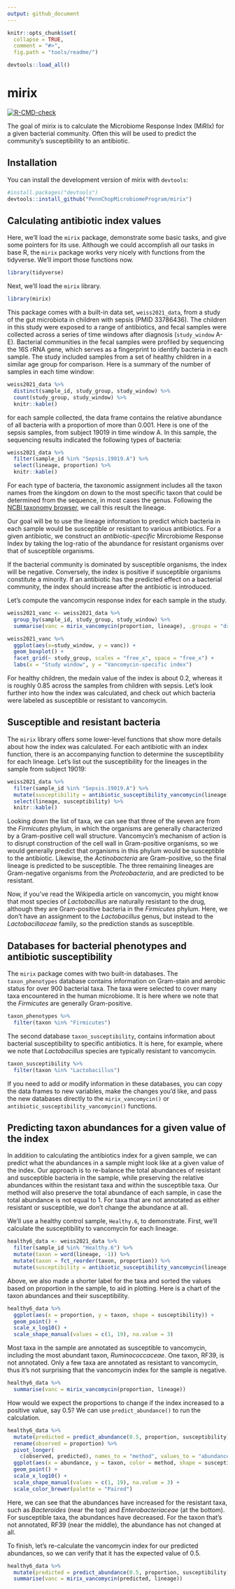 ```yaml
---
output: github_document
---
```


<!-- README.md is generated from README.Rmd. Please edit that file -->

```r
knitr::opts_chunk$set(
  collapse = TRUE,
  comment = "#>",
  fig.path = "tools/readme/")
```

```r
devtools::load_all()
```

# mirix

<!-- badges: start -->
[![R-CMD-check](https://github.com/PennChopMicrobiomeProgram/mirix/actions/workflows/R-CMD-check.yaml/badge.svg)](https://github.com/PennChopMicrobiomeProgram/mirix/actions/workflows/R-CMD-check.yaml)
<!-- badges: end -->

The goal of mirix is to calculate the Microbiome Response Index (MiRIx) for a
given bacterial community. Often this will be used to predict the community's
susceptibility to an antibiotic.

## Installation

You can install the development version of mirix with `devtools`:

```r
#install.packages("devtools")
devtools::install_github("PennChopMicrobiomeProgram/mirix")
```

## Calculating antibiotic index values

Here, we'll load the `mirix` package, demonstrate some basic tasks, and give
some pointers for its use. Although we could accomplish all our tasks in base
R, the `mirix` package works very nicely with functions from the tidyverse.
We'll import those functions now.

```r
library(tidyverse)
```

Next, we'll load the `mirix` library.

```r
library(mirix)
```

This package comes with a built-in data set, `weiss2021_data`, from a study of
the gut microbiota in children with sepsis (PMID 33786436). The children in
this study were exposed to a range of antibiotics, and fecal samples were
collected across a series of time windows after diagnosis (`study_window` A-E).
Bacterial communities in the fecal samples were profiled by sequencing the 16S
rRNA gene, which serves as a fingerprint to identify bacteria in each sample.
The study included samples from a set of healthy children in a similar age
group for comparison. Here is a summary of the number of samples in each time
window:

```r
weiss2021_data %>%
  distinct(sample_id, study_group, study_window) %>%
  count(study_group, study_window) %>%
  knitr::kable()
```

for each sample collected, the data frame contains the relative abundance of
all bacteria with a proportion of more than 0.001. Here is one of the sepsis
samples, from subject 19019 in time window A. In this sample, the sequencing
results indicated the following types of bacteria:

```r
weiss2021_data %>%
  filter(sample_id %in% "Sepsis.19019.A") %>%
  select(lineage, proportion) %>%
  knitr::kable()
```

For each type of bacteria, the taxonomic assignment includes all the taxon
names from the kingdom on down to the most specific taxon that could be
determined from the sequence, in most cases the genus. Following the
[NCBI taxonomy browser](https://www.ncbi.nlm.nih.gov/taxonomy), we call this
result the lineage.

Our goal will be to use the lineage information to predict which bacteria
in each sample would be susceptible or resistant to various antibiotics. For a
given antibiotic, we construct an *antibiotic-specific* Mircrobiome Response
Index by taking the log-ratio of the abundance for resistant organisms over
that of susceptible organisms.

If the bacterial community is dominated by susceptible organisms, the index
will be negative. Conversely, the index is positive if susceptible organisms
constitute a minority. If an antibiotic has the predicted effect on a
bacterial community, the index should increase after the antibiotic is
introduced.

Let's compute the vancomycin response index for each sample in the study.

```r
weiss2021_vanc <- weiss2021_data %>%
  group_by(sample_id, study_group, study_window) %>%
  summarise(vanc = mirix_vancomycin(proportion, lineage), .groups = "drop")

weiss2021_vanc %>%
  ggplot(aes(x=study_window, y = vanc)) +
  geom_boxplot() +
  facet_grid(~ study_group, scales = "free_x", space = "free_x") +
  labs(x = "Study window", y = "Vancomycin-specific index")
```

For healthy children, the medain value of the index is about 0.2, whereas it is
roughly 0.85 across the samples from children with sepsis. Let's look further
into how the index was calculated, and check out which bacteria were labeled
as susceptible or resistant to vancomycin.

## Susceptible and resistant bacteria

The `mirix` library offers some lower-level functions that show more details
about how the index was calculated. For each antibiotic with an index function,
there is an accompanying function to determine the susceptibility for each
lineage. Let's list out the susceptibility for the lineages in the sample from
subject 19019:

```r
weiss2021_data %>%
  filter(sample_id %in% "Sepsis.19019.A") %>%
  mutate(susceptibility = antibiotic_susceptibility_vancomycin(lineage)) %>%
  select(lineage, susceptibility) %>%
  knitr::kable()
```

Looking down the list of taxa, we can see that three of the seven are from the
*Firmicutes* phylum, in which the organisms are generally characterized by a
Gram-positive cell wall structure. Vancomycin's mechanism of action is to
disrupt construction of the cell wall in Gram-positive organisms, so we would
generally predict that organisms in this phylum would be susceptible to the
antibiotic. Likewise, the *Actinobacteria* are Gram-positive, so the final
lineage is predicted to be susceptible. The three remaining lineages are
Gram-negative organisms from the *Proteobacteria*, and are predicted to be
resistant.

Now, if you've read the Wikipedia article on vancomycin, you might know that
most species of *Lactobacillus* are naturally resistant to the drug, although
they are Gram-positive bacteria in the *Firmicutes* phylum. Here, we don't have
an assignment to the *Lactobacillus* genus, but instead to the
*Lactobacillaceae* family, so the prediction stands as susceptible.

## Databases for bacterial phenotypes and antibiotic susceptibility

The `mirix` package comes with two built-in databases. The `taxon_phenotypes`
database contains information on Gram-stain and aerobic status for over 900
bacterial taxa. The taxa were selected to cover many taxa encountered in the
human microbiome. It is here where we note that the *Firmicutes* are generally
Gram-positive.

```r
taxon_phenotypes %>%
  filter(taxon %in% "Firmicutes")
```

The second database `taxon_susceptibility`, contains information about
bacterial susceptibility to specific antibiotics. It is here, for example,
where we note that *Lactobacillus* species are typically resistant to
vancomycin.

```r
taxon_susceptibility %>%
  filter(taxon %in% "Lactobacillus")
```

If you need to add or modify information in these databases, you can copy the
data frames to new variables, make the changes you'd like, and pass the new
databases directly to the `mirix_vancomycin()` or
`antibiotic_susceptibility_vancomycin()` functions.

## Predicting taxon abundances for a given value of the index

In addition to calculating the antibiotics index for a given sample, we can
predict what the abundances in a sample might look like at a given value of the
index. Our approach is to re-balance the total abundances of resistant and
susceptible bacteria in the sample, while preserving the relative abundances
within the resistant taxa and within the susceptible taxa. Our method will also
preserve the total abundance of each sample, in case the total abundance is not
equal to 1. For taxa that are not annotated as either resistant or susceptible,
we don't change the abundance at all.

We'll use a healthy control sample, `Healthy.6`, to demonstrate. First, we'll
calculate the susceptibility to vancomycin for each lineage.

```r
healthy6_data <- weiss2021_data %>%
  filter(sample_id %in% "Healthy.6") %>%
  mutate(taxon = word(lineage, -1)) %>%
  mutate(taxon = fct_reorder(taxon, proportion)) %>%
  mutate(susceptibility = antibiotic_susceptibility_vancomycin(lineage))
```

Above, we also made a shorter label for the taxa and sorted the values based on
proportion in the sample, to aid in plotting. Here is a chart of the taxon
abundances and their susceptibility.

```r
healthy6_data %>%
  ggplot(aes(x = proportion, y = taxon, shape = susceptibility)) +
  geom_point() +
  scale_x_log10() +
  scale_shape_manual(values = c(1, 19), na.value = 3)
```

Most taxa in the sample are annotated as susceptible to vancomycin, including
the most abundant taxon, *Ruminococcaceae*. One taxon, RF39, is not annotated.
Only a few taxa are annotated as resistant to vancomycin, thus it's not
surprising that the vancomycin index for the sample is negative.

```r
healthy6_data %>%
  summarise(vanc = mirix_vancomycin(proportion, lineage))
```
How would we expect the proportions to change if the index increased to a
positive value, say 0.5? We can use `predict_abundance()` to run the
calculation.

```r
healthy6_data %>%
  mutate(predicted = predict_abundance(0.5, proportion, susceptibility)) %>%
  rename(observed = proportion) %>%
  pivot_longer(
    c(observed, predicted), names_to = "method", values_to = "abundance") %>%
  ggplot(aes(x = abundance, y = taxon, color = method, shape = susceptibility)) +
  geom_point() +
  scale_x_log10() +
  scale_shape_manual(values = c(1, 19), na.value = 3) +
  scale_color_brewer(palette = "Paired")
```

Here, we can see that the abundances have increased for the resistant taxa,
such as *Bacteroides* (near the top) and *Enterobacteriaceae* (at the bottom).
For susceptible taxa, the abundances have decreased. For the taxon that's not
annotated, RF39 (near the middle), the abundance has not changed at all.

To finish, let's re-calculate the vancomycin index for our predicted abundances,
so we can verify that it has the expected value of 0.5.

```r
healthy6_data %>%
  mutate(predicted = predict_abundance(0.5, proportion, susceptibility)) %>%
  summarise(vanc = mirix_vancomycin(predicted, lineage))
```

